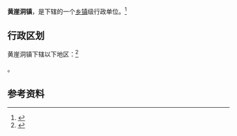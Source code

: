 {{中国乡级行政区|14/04/26/104/000}}

'''黄崖洞镇'''，是{{PRC admin/fullname|14/04/26/104/000|3}}下辖的一个[[乡镇|乡镇]]级行政单位。<ref>{{PRC admin/ref sgc|{{PRC admin/parent|14/04/26/104/000}}}}</ref>

== 行政区划 ==

黄崖洞镇下辖以下地区：<ref>{{PRC admin/ref sgc|14/04/26/104/000}}</ref>

{{PRC admin/children|14/04/26/104/000}}。

== 参考资料 ==

{{reflist}}

{{行政区划小作品}}
{{PRC admin/navcat|14/04/26/104/000}}